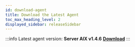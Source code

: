 ```yaml
---
id: download-agent
title: Download the Latest Agent
toc_max_heading_level: 2
displayed_sidebar: releaseSidebar
---
```


:::info
Latest agent version: **Server AIX v1.4.6** [**Download**](https://repo.whatap.io/aix/noarch/whatap-infra-1.4-6.aix6.1.noarch.rpm)
:::

